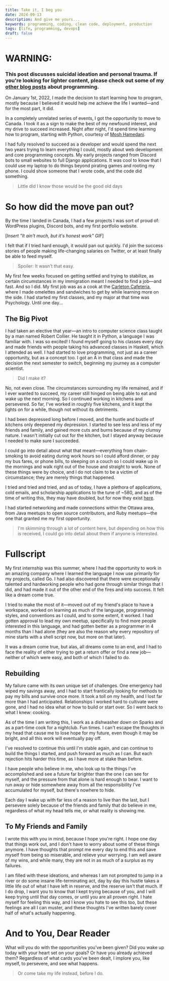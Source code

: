 ```yaml
---
title: Take it, I beg you
date: 2024-09-13
description: And give me yours...
keywords: programming, coding, clean code, deployment, production 
tags: [life, programming, devops]
draft: false
---
```


# WARNING: 
### This post discusses suicidal ideation and personal trauma. If you're looking for lighter content, please check out some of my [other blog posts](https://chiso.dev/blog) about programming.

On January 1st, 2022, I made the decision to start learning how to program, mostly because I believed it would help me achieve the life I wanted—and for the most part, it did. 

In a completely unrelated series of events, I got the opportunity to move to Canada. I took it as a sign to make the best of my newfound interest, and my drive to succeed increased. Night after night, I'd spend time learning how to program, starting with Python, courtesy of [Mosh Hamedani](https://youtu.be/_uQrJ0TkZlc?si=-VnadnZr4a0FryF4).

I had fully resolved to succeed as a developer and would spend the next two years trying to learn everything I could, mostly about web development and core programming concepts. My early projects ranged from Discord bots to small websites to full Django applications. It was cool to know that I could use my laptop to do things beyond pirating games and rooting my phone. I could show someone that I wrote code, and the code did something.

> Little did I know those would be the good old days

# So how did the move pan out? 

By the time I landed in Canada, I had a few projects I was sort of proud of: WordPress plugins, Discord bots, and my first portfolio website.

[*Insert "It ain't much, but it's honest work" GIF*]

I felt that if I tried hard enough, it would pan out quickly. I'd join the success stories of people making life-changing salaries on Twitter, or at least finally be able to feed myself.
> Spoiler: It wasn't that easy.

My first few weeks focused on getting settled and trying to stabilize, as certain circumstances in my immigration meant I needed to find a job—and fast. And so I did. My first job was as a cook at the [Carleton Cafeteria](https://g.co/kgs/MZNQmpQ), where I made omelettes and sandwiches to get by while learning more on the side. I had started my first classes, and my major at that time was Psychology. Until one day...

## The Big Pivot
I had taken an elective that year—an intro to computer science class taught by a man named Robert Collier. He taught it in Python, a language I was familiar with. I was so excited! I found myself going to his classes every day and made friends with people taking his advanced classes in Haskell, which I attended as well. I had started to love programming, not just as a career opportunity, but as a concept too. I got an A in that class and made the decision the next semester to switch, beginning my journey as a computer scientist.

> Did I make it?

No, not even close. The circumstances surrounding my life remained, and if I ever wanted to succeed, my career still hinged on being able to eat and wake up the next morning. So I continued working in kitchens and persevered. So far, I've worked in roughly five kitchens, and it kept the lights on for a while, though not without its detriments.

I had been depressed long before I moved, and the hustle and bustle of kitchens only deepened my depression. I started to see less and less of my friends and family, and gained more cuts and burns because of my clumsy nature. I wasn't initially cut out for the kitchen, but I stayed anyway because I needed to make sure I succeeded.

I could go into detail about what that meant—everything from chain-smoking to avoid eating during work hours so I could afford dinner, or pay my bus fares, or phone bills, to sleeping on a couch so I could wake up in the mornings and walk right out of the house and straight to work. None of these things were by choice, and I do not claim to be a victim of circumstance; they are merely things that happened.

I tried and tried and tried, and as of today, I have a plethora of applications, cold emails, and scholarship applications to the tune of ~580, and as of the time of writing this, they may have doubled, but for now they exist [here](https://docs.google.com/spreadsheets/d/1U0LzpH36CmM8Y0yrurnnih2i2UKAGJGemXFiVPqmKGQ/).

I had started networking and made connections within the Ottawa area, from Java meetups to open source contributors, and Ruby meetups—the one that granted me my first opportunity.

> I'm skimming through a lot of content here, but depending on how this is received, I could go into detail about them if anyone is interested.

# Fullscript
My first internship was this summer, where I had the opportunity to work in an amazing company where I learned the language I now use primarily for my projects, called Go. I had also discovered that there were exceptionally talented and hardworking people who had gone through similar things that I did, and had made it out of the other end of the fires and into success. It felt like a dream come true.

I tried to make the most of it—moved out of my friend's place to have a workspace, worked on learning as much of the language, programming styles, and conventions as I could, and to some extent, it worked. I had gotten approval to lead my own meetup, specifically to find more people interested in this language, and had gotten better as a programmer in 4 months than I had alone (they are also the reason why every repository of mine starts with a shell script now, but more on that later).

It was a dream come true, but alas, all dreams come to an end, and I had to face the reality of either trying to get a return offer or find a new job—neither of which were easy, and both of which I failed to do.

## Rebuilding 

My failure came with its own unique set of challenges. One emergency had wiped my savings away, and I had to start frantically looking for methods to pay my bills and survive once more. It took a toll on my health, and I lost far more than I had anticipated. Relationships I worked hard to cultivate were gone, and I had no idea what or how to build or start over. So I went back to what I knew: cooking.

As of the time I am writing this, I work as a dishwasher down on Sparks and as a part-time cook for a nightclub. Fun times. I can't escape the thoughts in my head that cause me to lose hope for my future, even though it may be bright, and all this work will eventually pay off.

I've resolved to continue this until I'm stable again, and can continue to build the things I started, and push forward as much as I can. But each rejection hits harder this time, as I have more at stake than before.

I have people who believe in me, who look up to the things I've accomplished and see a future far brighter than the one I can see for myself, and the pressure from that alone is hard enough to bear. I want to run away or hide somewhere away from all the responsibility I've accumulated for myself, but there's nowhere to hide.

Each day I wake up with far less of a reason to live than the last, but I persevere solely because of the friends and family that do believe in me, regardless of what my head tells me, or what reality is showing me.

## To My Friends and Family
I wrote this with you in mind, because I hope you're right. I hope one day that things work out, and I don't have to worry about some of these things anymore. I have thoughts that prompt me every day to end this and save myself from being so miserable, and relieve your worrying. I am well aware of my wins, and while many, they are not in as much of a surplus as my failures.

I am filled with these ideations, and whereas I am not prompted to jump in a river or do some insane life-terminating act, day by day this hustle takes a little life out of what I have left in reserve, and the reserve isn't that much. If I do drop, I want you to know that I kept trying because of you, and I will keep trying until that day comes, or until you are all proven right. I hate myself for feeling this way, and I know you hate to see this too, but these feelings are all I can muster, and these thoughts I've written barely cover half of what's actually happening.

# And to You, Dear Reader
What will you do with the opportunities you've been given? Did you wake up today with your heart set on your goals? Or have you already achieved them?
Regardless of what cards you've been dealt, I implore you, like myself, to persevere, and see what happens.

> Or come take my life instead, before I do.